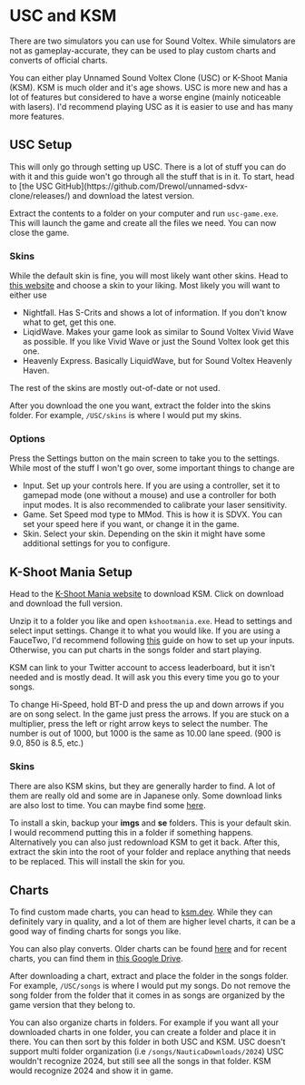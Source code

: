 
# USC and KSM

There are two simulators you can use for Sound Voltex. While simulators are not as gameplay-accurate, they can be used to play custom charts and converts of official charts.

You can either play Unnamed Sound Voltex Clone (USC) or K-Shoot Mania (KSM). KSM is much older and it's age shows. USC is more new and has a lot of features but considered to have a worse engine (mainly noticeable with lasers). I'd recommend playing USC as it is easier to use and has many more features.

## USC Setup

<Callout>
  This will only go through setting up USC. There is a lot of stuff you can do
  with it and this guide won't go through all the stuff that is in it.
</Callout>
To start, head to [the USC GitHub](https://github.com/Drewol/unnamed-sdvx-clone/releases/)
and download the latest version.

Extract the contents to a folder on your computer and run `usc-game.exe`. This will launch the game and create all the files we need. You can now close the game.

### Skins

While the default skin is fine, you will most likely want other skins. Head to [this website](https://oniichan.wtf/help/skins.html) and choose a skin to your liking. Most likely you will want to either use

- Nightfall. Has S-Crits and shows a lot of information. If you don't know what to get, get this one.
- LiqidWave. Makes your game look as similar to Sound Voltex Vivid Wave as possible. If you like Vivid Wave or just the Sound Voltex look get this one.
- Heavenly Express. Basically LiquidWave, but for Sound Voltex Heavenly Haven.

The rest of the skins are mostly out-of-date or not used.

After you download the one you want, extract the folder into the skins folder. For example, `/USC/skins` is where I would put my skins.

### Options

Press the Settings button on the main screen to take you to the settings. While most of the stuff I won't go over, some important things to change are

- Input. Set up your controls here. If you are using a controller, set it to gamepad mode (one without a mouse) and use a controller for both input modes. It is also recommended to calibrate your laser sensitivity.
- Game. Set Speed mod type to MMod. This is how it is SDVX. You can set your speed here if you want, or change it in the game.
- Skin. Select your skin. Depending on the skin it might have some additional settings for you to configure.

## K-Shoot Mania Setup

Head to the [K-Shoot Mania website](https://www.kshootmania.com/en/) to download KSM. Click on download and download the full version.

Unzip it to a folder you like and open `kshootmania.exe`. Head to settings and select input settings. Change it to what you would like. If you are using a FauceTwo, I'd recommend following [this](https://docs.google.com/document/d/1_xumGVMSXAdeslJz_e8pyn7eALaT33WgEgSbiKrib9s/edit?tab=t.0#heading=h.prjnuk1isuqy) guide on how to set up your inputs. Otherwise, you can put charts in the songs folder and start playing.

KSM can link to your Twitter account to access leaderboard, but it isn't needed and is mostly dead. It will ask you this every time you go to your songs.

To change Hi-Speed, hold BT-D and press the up and down arrows if you are on song select. In the game just press the arrows. If you are stuck on a multiplier, press the left or right arrow keys to select the number. The number is out of 1000, but 1000 is the same as 10.00 lane speed. (900 is 9.0, 850 is 8.5, etc.)

### Skins

There are also KSM skins, but they are generally harder to find. A lot of them are really old and some are in Japanese only. Some download links are also lost to time. You can maybe find some [here](https://www.reddit.com/r/kshootmania/wiki/skins/).

To install a skin, backup your **imgs** and **se** folders. This is your default skin. I would recommend putting this in a folder if something happens. Alternatively you can also just redownload KSM to get it back. After this, extract the skin into the root of your folder and replace anything that needs to be replaced. This will install the skin for you.

## Charts

To find custom made charts, you can head to [ksm.dev](https://ksm.dev/). While they can definitely vary in quality, and a lot of them are higher level charts, it can be a good way of finding charts for songs you like.

You can also play converts. Older charts can be found [here](https://oniichan.wtf/help/songs.html) and for recent charts, you can find them in [this Google Drive](https://drive.google.com/drive/folders/1S8gj7-waR4o4o7gU_NZtR3VmsD8UY4ho).

After downloading a chart, extract and place the folder in the songs folder. For example, `/USC/songs` is where I would put my songs. Do not remove the song folder from the folder that it comes in as songs are organized by the game version that they belong to.

You can also organize charts in folders. For example if you want all your downloaded charts in one folder, you can create a folder and place it in there. You can then sort by this folder in both USC and KSM.
USC doesn't support multi folder organization (i.e `/songs/NauticaDownloads/2024`) USC wouldn't recognize 2024, but still see all the songs in that folder. KSM would recognize 2024 and show it in game.
